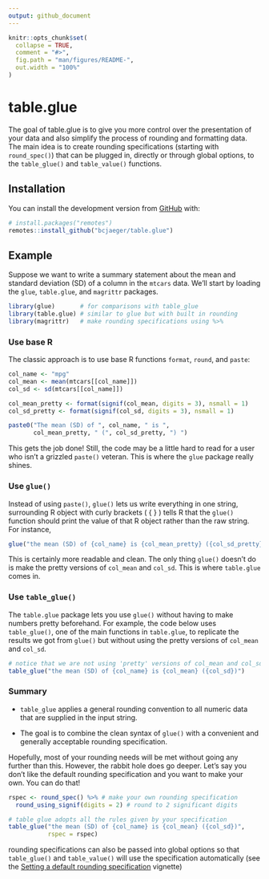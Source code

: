 ```yaml
---
output: github_document
---
```


<!-- README.md is generated from README.Rmd. Please edit that file -->

```r
knitr::opts_chunk$set(
  collapse = TRUE,
  comment = "#>",
  fig.path = "man/figures/README-",
  out.width = "100%"
)
```

# table.glue

<!-- badges: start -->
<!-- badges: end -->

The goal of table.glue is to give you more control over the presentation of your data and also simplify the process of rounding and formatting data. The main idea is to create rounding specifications (starting with `round_spec()`) that can be plugged in, directly or through global options, to the `table_glue()` and `table_value()` functions. 

## Installation

<!-- You can install the released version of table.glue from [CRAN](https://CRAN.R-project.org) with: -->

<!-- ``` r -->
<!-- install.packages("table.glue") -->
<!-- ``` -->

You can install the development version from [GitHub](https://github.com/) with:

``` r
# install.packages("remotes")
remotes::install_github("bcjaeger/table.glue")
```
## Example

Suppose we want to write a summary statement about the mean and standard deviation (SD) of a column in the `mtcars` data. We'll start by loading the `glue`, `table.glue`, and `magrittr` packages.

```r

library(glue)       # for comparisons with table_glue
library(table.glue) # similar to glue but with built in rounding
library(magrittr)   # make rounding specifications using %>%

```

### Use base R

The classic approach is to use base R functions `format`, `round`, and `paste`:

```r

col_name <- "mpg"
col_mean <- mean(mtcars[[col_name]])
col_sd <- sd(mtcars[[col_name]])

col_mean_pretty <- format(signif(col_mean, digits = 3), nsmall = 1)
col_sd_pretty <- format(signif(col_sd, digits = 3), nsmall = 1)

paste0("The mean (SD) of ", col_name, " is ", 
       col_mean_pretty, " (", col_sd_pretty, ") ")

```

This gets the job done! Still, the code may be a little hard to read for a user who isn't a grizzled `paste()` veteran. This is where the `glue` package really shines. 

### Use `glue()`

Instead of using `paste()`, `glue()` lets us write everything in one string, surrounding R object with curly brackets ( { } ) tells R that the `glue()` function should print the value of that R object rather than the raw string. For instance,  

```r

glue("the mean (SD) of {col_name} is {col_mean_pretty} ({col_sd_pretty})")

```

This is certainly more readable and clean. The only thing `glue()` doesn't do is make the pretty versions of `col_mean` and `col_sd`. This is where `table.glue` comes in.

### Use `table_glue()`

The `table.glue` package lets you use `glue()` without having to make numbers pretty beforehand. For example, the code below uses `table_glue()`, one of the main functions in `table.glue`, to replicate the results we got from `glue()` but without using the pretty versions of `col_mean` and `col_sd`. 

```r

# notice that we are not using 'pretty' versions of col_mean and col_sd
table_glue("the mean (SD) of {col_name} is {col_mean} ({col_sd})")

```

### Summary

- `table_glue` applies a general rounding convention to all numeric data that are supplied in the input string. 

- The goal is to combine the clean syntax of `glue()` with a convenient and generally acceptable rounding specification. 

Hopefully, most of your rounding needs will be met without going any further than this. However, the rabbit hole does go deeper. Let's say you don't like the default rounding specification and you want to make your own. You can do that!

```r

rspec <- round_spec() %>% # make your own rounding specification
  round_using_signif(digits = 2) # round to 2 significant digits

# table glue adopts all the rules given by your specification
table_glue("the mean (SD) of {col_name} is {col_mean} ({col_sd})", 
           rspec = rspec)

```

rounding specifications can also be passed into global options so that `table_glue()` and `table_value()` will use the specification automatically (see the [Setting a default rounding specification](https://bcjaeger.github.io/table.glue/articles/default_rounder.html) vignette)




